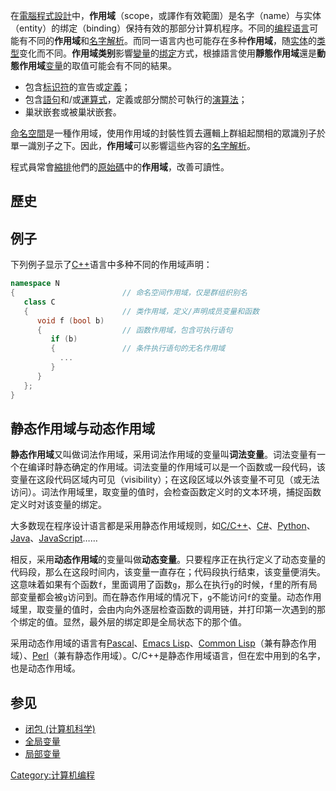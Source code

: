 {{noteTA
|G1=IT
}}
在[[電腦|電腦]][[程式設計|程式設計]]中，'''作用域'''（scope，或譯作有效範圍）是名字（name）与实体（entity）的绑定（binding）保持有效的那部分计算机程序。不同的[[编程语言|编程语言]]可能有不同的'''作用域'''和[[名字解析|名字解析]]。而同一语言内也可能存在多种'''作用域'''，随[[实体|实体]]的[[类型|类型]]变化而不同。'''作用域类别'''影響[[變量|變量]]的[[变量绑定|绑定]]方式，根據語言使用'''靜態作用域'''還是'''動態作用域'''[[变量|变量]]的取值可能会有不同的結果。 

* 包含[[标识符|标识符]]的宣告或[[定義|定義]]；
* 包含[[語句_(程式設計)|語句]]和/或[[運算式|運算式]]，定義或部分關於可執行的[[演算法|演算法]]；
* 巢狀嵌套或被巢狀嵌套。

[[命名空間|命名空間]]是一種作用域，使用作用域的封裝性質去邏輯上群組起關相的眾識別子於單一識別子之下。因此，'''作用域'''可以影響這些內容的[[名字解析|名字解析]]。

程式員常會[[縮排|縮排]]他們的[[原始碼|原始碼]]中的'''作用域'''，改善可讀性。

==歷史==

==例子==
下列例子显示了[[C++|C++]]语言中多种不同的作用域声明：
<syntaxhighlight lang="cpp">
namespace N
{                        // 命名空间作用域，仅是群组织别名
   class C
   {                     // 类作用域，定义/声明成员变量和函数
      void f (bool b)
      {                  // 函数作用域，包含可执行语句
         if (b)
         {               // 条件执行语句的无名作用域
           ...
         }
      }
   };
}
</syntaxhighlight>

== 静态作用域与动态作用域 ==

'''静态作用域'''又叫做词法作用域，采用词法作用域的变量叫'''词法变量'''。词法变量有一个在编译时静态确定的作用域。词法变量的作用域可以是一个函数或一段代码，该变量在这段代码区域内可见（visibility）；在这段区域以外该变量不可见（或无法访问）。词法作用域里，取变量的值时，会检查函数定义时的文本环境，捕捉函数定义时对该变量的绑定。

大多数现在程序设计语言都是采用静态作用域规则，如[[C/C++|C/C++]]、[[C♯|C#]]、[[Python|Python]]、[[Java|Java]]、[[JavaScript|JavaScript]]……

相反，采用'''动态作用域'''的变量叫做'''动态变量'''。只要程序正在执行定义了动态变量的代码段，那么在这段时间内，该变量一直存在；代码段执行结束，该变量便消失。这意味着如果有个函数<code>f</code>，里面调用了函数<code>g</code>，那么在执行<code>g</code>的时候，<code>f</code>里的所有局部变量都会被<code>g</code>访问到。而在静态作用域的情况下，<code>g</code>不能访问<code>f</code>的变量。动态作用域里，取变量的值时，会由内向外逐层检查函数的调用链，并打印第一次遇到的那个绑定的值。显然，最外层的绑定即是全局状态下的那个值。

采用动态作用域的语言有[[Pascal|Pascal]]、[[Emacs_Lisp|Emacs Lisp]]、[[Common_Lisp|Common Lisp]]（兼有静态作用域）、[[Perl|Perl]]（兼有静态作用域）。C/C++是静态作用域语言，但在宏中用到的名字，也是动态作用域。

==参见==
*[[闭包_(计算机科学)|闭包 (计算机科学)]]
*[[全局变量|全局变量]]
*[[局部变量|局部变量]]

[[Category:计算机编程|Category:计算机编程]]